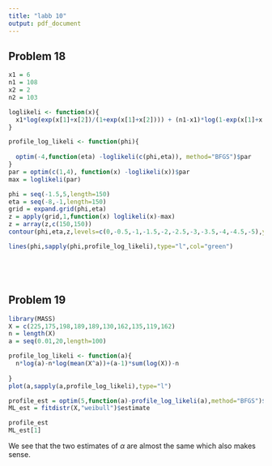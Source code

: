 ```yaml
---
title: "labb 10"
output: pdf_document
---
```


## Problem 18
```r
x1 = 6
n1 = 108
x2 = 2
n2 = 103

loglikeli <- function(x){
  x1*log(exp(x[1]+x[2])/(1+exp(x[1]+x[2]))) + (n1-x1)*log(1-exp(x[1]+x[2])/(1+exp(x[1]+x[2])))+ x2*log(exp(x[2])/(1+exp(x[2])))+ (n2-x2)*log(1-exp(x[2])/(1+exp(x[2])))
}

profile_log_likeli <- function(phi){
  
  optim(-4,function(eta) -loglikeli(c(phi,eta)), method="BFGS")$par
}
par = optim(c(1,4), function(x) -loglikeli(x))$par
max = loglikeli(par)

phi = seq(-1.5,5,length=150)
eta = seq(-8,-1,length=150)
grid = expand.grid(phi,eta)
z = apply(grid,1,function(x) loglikeli(x)-max)
z = array(z,c(150,150))
contour(phi,eta,z,levels=c(0,-0.5,-1,-1.5,-2,-2.5,-3,-3.5,-4,-4.5,-5),ylab="eta",xlab="phi")

lines(phi,sapply(phi,profile_log_likeli),type="l",col="green")






```
## Problem 19

```r
library(MASS)
X = c(225,175,198,189,189,130,162,135,119,162)
n = length(X)
a = seq(0.01,20,length=100)

profile_log_likeli <- function(a){
  n*log(a)-n*log(mean(X^a))+(a-1)*sum(log(X))-n
  
}
plot(a,sapply(a,profile_log_likeli),type="l")

profile_est = optim(5,function(a)-profile_log_likeli(a),method="BFGS")$par
ML_est = fitdistr(X,"weibull")$estimate

profile_est
ML_est[1]
```

We see that the two estimates of $\alpha$ are almost the same which also makes sense.